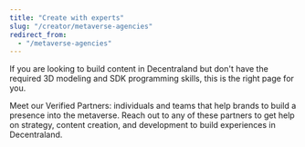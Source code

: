 ```yaml
---
title: "Create with experts"
slug: "/creator/metaverse-agencies"
redirect_from:
  - "/metaverse-agencies"
---
```



If you are looking to build content in Decentraland but don't have the required 3D modeling and SDK programming skills, this is the right page for you. 

Meet our Verified Partners: individuals and teams that help brands to build a presence into the metaverse. Reach out to any of these partners to get help on strategy, content creation, and development to build experiences in Decentraland.

<AgenciesServices />
<AgenciesWrapper />


